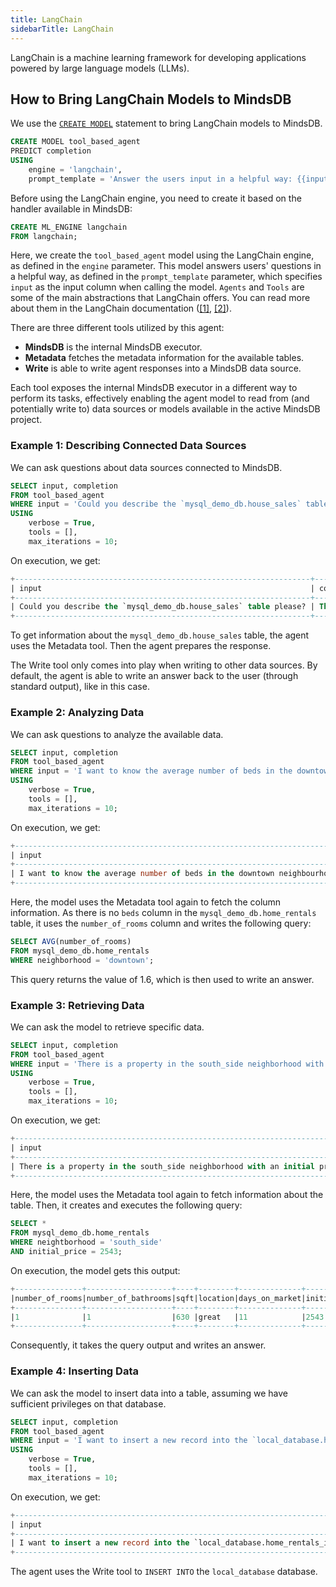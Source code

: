 ```yaml
---
title: LangChain
sidebarTitle: LangChain
---
```


LangChain is a machine learning framework for developing applications powered by large language models (LLMs).

## How to Bring LangChain Models to MindsDB

We use the [`CREATE MODEL`](/sql/create/model) statement to bring LangChain models to MindsDB.

```sql
CREATE MODEL tool_based_agent
PREDICT completion
USING
    engine = 'langchain',
    prompt_template = 'Answer the users input in a helpful way: {{input}}';
```

<Tip>
Before using the LangChain engine, you need to create it based on the handler available in MindsDB:

```sql
CREATE ML_ENGINE langchain
FROM langchain;
```
</Tip>

Here, we create the `tool_based_agent` model using the LangChain engine, as defined in the `engine` parameter. This model answers users' questions in a helpful way, as defined in the `prompt_template` parameter, which specifies `input` as the input column when calling the model. `Agents` and `Tools` are some of the main abstractions that LangChain offers. You can read more about them in the LangChain documentation ([[1]](https://python.langchain.com/en/latest/modules/agents/getting_started.html), [[2]](https://python.langchain.com/en/latest/modules/agents/tools.html)).

There are three different tools utilized by this agent:

* **MindsDB** is the internal MindsDB executor.
* **Metadata** fetches the metadata information for the available tables.
* **Write** is able to write agent responses into a MindsDB data source.

Each tool exposes the internal MindsDB executor in a different way to perform its tasks, effectively enabling the agent model to read from (and potentially write to) data sources or models available in the active MindsDB project.

### Example 1: Describing Connected Data Sources

We can ask questions about data sources connected to MindsDB.

```sql
SELECT input, completion
FROM tool_based_agent
WHERE input = 'Could you describe the `mysql_demo_db.house_sales` table please?'
USING
    verbose = True,
    tools = [],
    max_iterations = 10;
```

On execution, we get:

```sql
+------------------------------------------------------------------+-------------------------------------------------------------------------------------------------------------------------------------------------------------+
| input                                                            | completion                                                                                                                                                  |
+------------------------------------------------------------------+-------------------------------------------------------------------------------------------------------------------------------------------------------------+
| Could you describe the `mysql_demo_db.house_sales` table please? | The `mysql_demo_db.house_sales` table has four columns: `saledate` (text), `house_price_moving_average` (integer), `type` (text), and `bedrooms` (integer). |
+------------------------------------------------------------------+-------------------------------------------------------------------------------------------------------------------------------------------------------------+
```

To get information about the `mysql_demo_db.house_sales` table, the agent uses the Metadata tool. Then the agent prepares the response.

<Note>
The Write tool only comes into play when writing to other data sources. By default, the agent is able to write an answer back to the user (through standard output), like in this case.
</Note>

### Example 2: Analyzing Data

We can ask questions to analyze the available data.

```sql
SELECT input, completion
FROM tool_based_agent
WHERE input = 'I want to know the average number of beds in the downtown neighbourhood as per the `mysql_demo_db.home_rentals` table'
USING
    verbose = True,
    tools = [],
    max_iterations = 10;
```

On execution, we get:

```sql
+-----------------------------------------------------------------------------------------------------------------------+----------------------------------------------------------------------------------------------------------------+
| input                                                                                                                 | completion                                                                                                     |
+-----------------------------------------------------------------------------------------------------------------------+----------------------------------------------------------------------------------------------------------------+
| I want to know the average number of beds in the downtown neighbourhood as per the `mysql_demo_db.home_rentals` table | The average number of beds in the downtown neighbourhood as per the `mysql_demo_db.home_rentals` table is 1.6. |
+-----------------------------------------------------------------------------------------------------------------------+----------------------------------------------------------------------------------------------------------------+
```

Here, the model uses the Metadata tool again to fetch the column information. As there is no `beds` column in the `mysql_demo_db.home_rentals` table, it uses the `number_of_rooms` column and writes the following query:

```sql
SELECT AVG(number_of_rooms)
FROM mysql_demo_db.home_rentals
WHERE neighborhood = 'downtown';
```

This query returns the value of 1.6, which is then used to write an answer.

### Example 3: Retrieving Data

We can ask the model to retrieve specific data.

```sql
SELECT input, completion
FROM tool_based_agent
WHERE input = 'There is a property in the south_side neighborhood with an initial price of 2543 the `mysql_demo_db.home_rentals` table. What are some other deatils of this listing?'
USING
    verbose = True,
    tools = [],
    max_iterations = 10;
```

On execution, we get:

```sql
+-----------------------------------------------------------------------------------------------------------------------------------------------------------------------+-----------------------------------------------------------------------------------------------------------------------------------------------------------------------------------------+
| input                                                                                                                                                                 | completion                                                                                                                                                                              |
+-----------------------------------------------------------------------------------------------------------------------------------------------------------------------+-----------------------------------------------------------------------------------------------------------------------------------------------------------------------------------------+
| There is a property in the south_side neighborhood with an initial price of 2543 the `mysql_demo_db.home_rentals` table. What are some other deatils of this listing? | The property in the south_side neighborhood with an initial price of 2543 has 1 bedroom, 1 bathroom, is 630 sqft, has been on the market for 11 days, and has a rental price of 2543.0. |
+-----------------------------------------------------------------------------------------------------------------------------------------------------------------------+-----------------------------------------------------------------------------------------------------------------------------------------------------------------------------------------+
```

Here, the model uses the Metadata tool again to fetch information about the table. Then, it creates and executes the following query:

```sql
SELECT *
FROM mysql_demo_db.home_rentals
WHERE neightborhood = 'south_side'
AND initial_price = 2543;
```

On execution, the model gets this output:

```sql
+---------------+-------------------+----+--------+--------------+-------------+------------+------------+
|number_of_rooms|number_of_bathrooms|sqft|location|days_on_market|initial_price|neighborhood|rental_price|
+---------------+-------------------+----+--------+--------------+-------------+------------+------------+
|1              |1                  |630 |great   |11            |2543         |south_side  |2543        |
+---------------+-------------------+----+--------+--------------+-------------+------------+------------+
```

Consequently, it takes the query output and writes an answer.

### Example 4: Inserting Data

We can ask the model to insert data into a table, assuming we have sufficient privileges on that database.

```sql
SELECT input, completion
FROM tool_based_agent
WHERE input = 'I want to insert a new record into the `local_database.home_rentals` table. Its details are: number_of_rooms=4, number_of_bathrooms=2, sqft=950'
USING
    verbose = True,
    tools = [],
    max_iterations = 10;
```

On execution, we get:

```sql
+----------------------------------------------------------------------------------------------------------------------------------------------------------+--------------------------------------------------------------------------------------------------------------------------------------------------------------+
| input                                                                                                                                                    | completion                                                                                                                                                   |
+----------------------------------------------------------------------------------------------------------------------------------------------------------+--------------------------------------------------------------------------------------------------------------------------------------------------------------+
| I want to insert a new record into the `local_database.home_rentals_inserted` table. Its details are: number_of_rooms=4, number_of_bathrooms=2, sqft=950 | The record has been successfully inserted into the `local_database.home_rentals` table with the details: number_of_rooms=4, number_of_bathrooms=2, sqft=950. |
+----------------------------------------------------------------------------------------------------------------------------------------------------------+--------------------------------------------------------------------------------------------------------------------------------------------------------------+
```

The agent uses the Write tool to `INSERT INTO` the `local_database` database.
